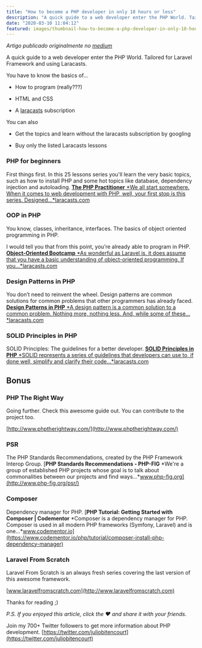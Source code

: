 ```yaml
---
title: "How to become a PHP developer in only 10 hours or less"
description: "A quick guide to a web developer enter the PHP World. Tailored for Laravel Framework and using Laracasts."
date: "2020-03-10 11:04:12"
featured: images/thumbnail-how-to-become-a-php-developer-in-only-10-hours-or-less.png
---
```


_Artigo publicado originalmente no [medium](https://medium.com/@juliobitencourt/how-to-become-a-php-developer-in-only-10-hours-or-less-cd1a7680bf00)_

A quick guide to a web developer enter the PHP World. Tailored for Laravel Framework and using Laracasts.

You have to know the basics of…

* How to program (really???)

* HTML and CSS

* A [laracasts](http://laracasts.com) subscription

You can also

* Get the topics and learn without the laracasts subscription by googling

* Buy only the listed Laracasts lessons

### PHP for beginners

First things first. In this 25 lessons series you'll learn the very basic topics, such as how to install PHP and some hot topics like database, dependency injection and autoloading.
[**The PHP Practitioner**
*We all start somewhere. When it comes to web development with PHP, well, your first stop is this series. Designed…*laracasts.com](https://laracasts.com/series/php-for-beginners)

### OOP in PHP

You know, classes, inheritance, interfaces. The basics of object oriented programming in PHP.

I would tell you that from this point, you’re already able to program in PHP.
[**Object-Oriented Bootcamp**
*As wonderful as Laravel is, it does assume that you have a basic understanding of object-oriented programming. If you…*laracasts.com](https://laracasts.com/series/object-oriented-bootcamp-in-php)

### Design Patterns in PHP

You don’t need to reinvent the wheel. Design patterns are common solutions for common problems that other programmers has already faced.
[**Design Patterns in PHP**
*A design pattern is a common solution to a common problem. Nothing more, nothing less. And, while some of these…*laracasts.com](https://laracasts.com/series/design-patterns-in-php)

### SOLID Principles in PHP

SOLID Principles: The guidelines for a better developer.
[**SOLID Principles in PHP**
*SOLID represents a series of guidelines that developers can use to, if done well, simplify and clarify their code…*laracasts.com](https://laracasts.com/series/solid-principles-in-php)

## Bonus

### PHP The Right Way

Going further. Check this awesome guide out. You can contribute to the project too.

[http://www.phptherightway.com/](http://www.phptherightway.com/)

### PSR

The PHP Standards Recommendations, created by the PHP Framework Interop Group.
[**PHP Standards Recommendations - PHP-FIG**
*We're a group of established PHP projects whose goal is to talk about commonalities between our projects and find ways…*www.php-fig.org](http://www.php-fig.org/psr/)

### Composer

Dependency manager for PHP.
[**PHP Tutorial: Getting Started with Composer | Codementor**
*Composer is a dependency manager for PHP. Composer is used in all modern PHP frameworks (Symfony, Laravel) and is one…*www.codementor.io](https://www.codementor.io/php/tutorial/composer-install-php-dependency-manager)

### Laravel From Scratch

Laravel From Scratch is an always fresh series covering the last version of this awesome framework.

[www.laravelfromscratch.com](http://www.laravelfromscratch.com)

Thanks for reading ;)

*P.S. If you enjoyed this article, click the ♥️ and share it with your friends.*

Join my 700+ Twitter followers to get more information about PHP development. [https://twitter.com/juliobitencourt](https://twitter.com/juliobitencourt)